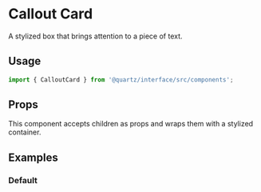 
# Callout Card

A stylized box that brings attention to a piece of text.

## Usage

```js
import { CalloutCard } from '@quartz/interface/src/components';
```

## Props

This component accepts children as props and wraps them with a stylized container.

## Examples

### Default
<Preview>
	<Story id="calloutcard--default" />
</Preview>
